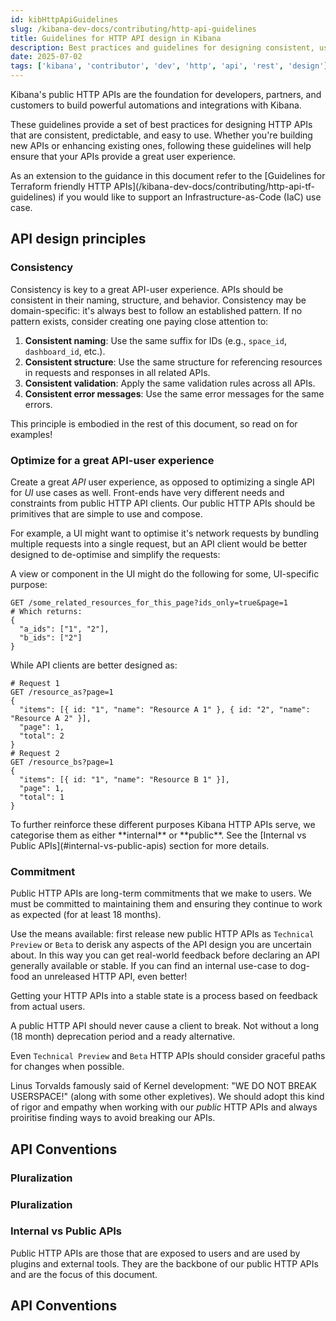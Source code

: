 ```yaml
---
id: kibHttpApiGuidelines
slug: /kibana-dev-docs/contributing/http-api-guidelines
title: Guidelines for HTTP API design in Kibana
description: Best practices and guidelines for designing consistent, user-friendly HTTP APIs in Kibana
date: 2025-07-02
tags: ['kibana', 'contributor', 'dev', 'http', 'api', 'rest', 'design']
---
```


Kibana's public HTTP APIs are the foundation for developers, partners, and customers to build powerful automations and integrations with Kibana.

These guidelines provide a set of best practices for designing HTTP APIs that are consistent, predictable, and easy to use. Whether you're building new APIs or enhancing existing ones, following these guidelines will help ensure that your APIs provide a great user experience.

<DocCallOut title="Some APIs need to be Terraform-friendly">
  As an extension to the guidance in this document refer to the [Guidelines for Terraform friendly HTTP APIs](/kibana-dev-docs/contributing/http-api-tf-guidelines) if you would like to support an Infrastructure-as-Code (IaC) use case.
</DocCallOut>

## API design principles

### Consistency

Consistency is key to a great API-user experience. APIs should be consistent in their naming, structure, and behavior. Consistency may be domain-specific: it's always best to follow an established pattern. If no pattern exists, consider creating one paying close attention to:

1. **Consistent naming**: Use the same suffix for IDs (e.g., `space_id`, `dashboard_id`, etc.).
2. **Consistent structure**: Use the same structure for referencing resources in requests and responses in all related APIs.
3. **Consistent validation**: Apply the same validation rules across all APIs.
4. **Consistent error messages**: Use the same error messages for the same errors.

This principle is embodied in the rest of this document, so read on for examples!

### Optimize for a great API-user experience

Create a great _API_ user experience, as opposed to optimizing a single API for _UI_ use cases as well. Front-ends have very different needs and constraints from public HTTP API clients. Our public HTTP APIs should be primitives that are simple to use and compose.

For example, a UI might want to optimise it's network requests by bundling multiple requests into a single request, but an API client would be better designed to de-optimise and simplify the requests:

A view or component in the UI might do the following for some, UI-specific purpose:
```
GET /some_related_resources_for_this_page?ids_only=true&page=1
# Which returns:
{
  "a_ids": ["1", "2"],
  "b_ids": ["2"]
}
```

While API clients are better designed as:
```
# Request 1
GET /resource_as?page=1
{
  "items": [{ id: "1", "name": "Resource A 1" }, { id: "2", "name": "Resource A 2" }],
  "page": 1,
  "total": 2
}
# Request 2
GET /resource_bs?page=1
{
  "items": [{ id: "1", "name": "Resource B 1" }],
  "page": 1,
  "total": 1
}
```

<DocCallOut title="Internal vs Public APIs">
  To further reinforce these different purposes Kibana HTTP APIs serve, we categorise them as either **internal** or **public**. See the [Internal vs Public APIs](#internal-vs-public-apis) section for more details.
</DocCallOut>

### Commitment

Public HTTP APIs are long-term commitments that we make to users. We must be committed to maintaining them and ensuring they continue to work as expected (for at least 18 months).

Use the means available: first release new public HTTP APIs as `Technical Preview` or `Beta` to derisk any aspects of the API design you are uncertain about. In this way you can get real-world feedback before declaring an API generally available or stable. If you can find an internal use-case to dog-food an unreleased HTTP API, even better!

Getting your HTTP APIs into a stable state is a process based on feedback from actual users.

<DocCallOut title="Do not break clients!">
  A public HTTP API should never cause a client to break. Not without a long (18 month) deprecation period and a ready alternative.

  Even `Technical Preview` and `Beta` HTTP APIs should consider graceful paths for changes when possible.

  Linus Torvalds famously said of Kernel development: "WE DO NOT BREAK USERSPACE!" (along with some other expletives). We should adopt this kind of rigor and empathy when working with our _public_ HTTP APIs and always proiritise finding ways to avoid breaking our APIs.
</DocCallOut>

## API Conventions

### Pluralization

### Pluralization

### Internal vs Public APIs

Public HTTP APIs are those that are exposed to users and are used by plugins and external tools. They are the backbone of our public HTTP APIs and are the focus of this document.

## API Conventions